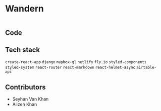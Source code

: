 
<Container>

# Wandern

<a href="https://www.wanderntrails.com/" target="_blank">
  <img src='/assets/wandern.png' alt=''/>
</a>

## Code

<GithubLink link="https://github.com/wanderntrails/frontend" />

## Tech stack

`create-react-app` `django` `mapbox-gl` `netlify` `fly.io` `styled-components` `styled-system` `react-router` `react-markdown` `react-helmet-async` `airtable-api`

## Contributors

- Seyhan Van Khan
- Alizeh Khan

</Container>
